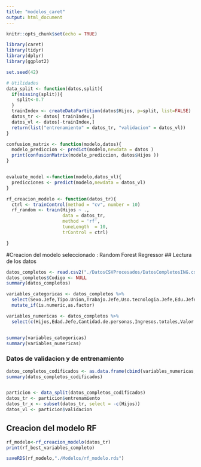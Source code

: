 ```yaml
---
title: "modelos_caret"
output: html_document
---
```


```r
knitr::opts_chunk$set(echo = TRUE)
```

```r
library(caret)
library(tidyr)
library(dplyr)
library(ggplot2)

set.seed(42)

# Utilidades
data_split <- function(datos,split){
  if(missing(split)){
    split<-0.7
  }
  trainIndex <- createDataPartition(datos$Hijos, p=split, list=FALSE)
  datos_tr <- datos[ trainIndex,]
  datos_vl <- datos[-trainIndex,]
  return(list("entrenamiento" = datos_tr, "validacion" = datos_vl))
}

confusion_matrix <- function(modelo,datos){
  modelo_prediccion <- predict(modelo,newdata = datos )
  print(confusionMatrix(modelo_prediccion, datos$Hijos ))
}


evaluate_model <-function(modelo,datos_vl){
  predicciones <- predict(modelo,newdata = datos_vl)
}

rf_creacion_modelo <- function(datos_tr){
  ctrl <- trainControl(method = "cv", number = 10)
  rf_random <- train(Hijos ~ .,
                     data = datos_tr,
                     method = 'rf',
                     tuneLength  = 10, 
                     trControl = ctrl)

}

```

#Creacion del modelo seleccionado : Random Forest Regressor
## Lectura de los datos


```r
datos_completos <- read.csv2("./DatosCSVProcesados/DatosCompletosING.csv")
datos_completos$Codigo <- NULL
summary(datos_completos)

```

```r
variables_categoricas <- datos_completos %>% 
  select(Sexo.Jefe,Tipo.Union,Trabajo.Jefe,Uso.tecnologia.Jefe,Edu.Jefe) %>% 
  mutate_if(is.numeric,as.factor)

variables_numericas <- datos_completos %>% 
  select(c(Hijos,Edad.Jefe,Cantidad.de.personas,Ingresos.totales,Valor.Electricidad))


summary(variables_categoricas)
summary(variables_numericas)
```


### Datos de validacion y de entrenamiento
```r
datos_completos_codificados <- as.data.frame(cbind(variables_numericas,variables_categoricas))
summary(datos_completos_codificados)


particion <- data_split(datos_completos_codificados)
datos_tr <- particion$entrenamiento
datos_tr_x <- subset(datos_tr, select = -c(Hijos))
datos_vl <- particion$validacion
```



## Creacion del modelo RF

```r
rf_modelo<-rf_creacion_modelo(datos_tr)
print(rf_best_variables_completo)
```












```r
saveRDS(rf_modelo,"./Modelos/rf_modelo.rds")
```


